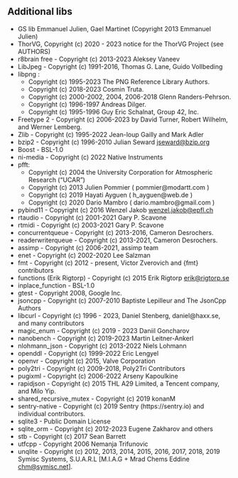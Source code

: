 ## Additional libs

+ GS lib  Emmanuel Julien, Gael Martinet (Copyright 2013 Emmanuel Julien)
+ ThorVG, Copyright (c) 2020 - 2023 notice for the ThorVG Project (see AUTHORS)
+ r8brain free - Copyright (c) 2013-2023 Aleksey Vaneev
+ LibJpeg - Copyright (c) 1991-2016, Thomas G. Lane, Guido Vollbeding
+ libpng :
  + Copyright (c) 1995-2023 The PNG Reference Library Authors. 
  + Copyright (c) 2018-2023 Cosmin Truta. 
  + Copyright (c) 2000-2002, 2004, 2006-2018 Glenn Randers-Pehrson. 
  + Copyright (c) 1996-1997 Andreas Dilger. 
  + Copyright (c) 1995-1996 Guy Eric Schalnat, Group 42, Inc.

+ Freetype 2 - Copyright (c) 2006-2023 by David Turner, Robert Wilhelm, and Werner Lemberg.
+ Zlib - Copyright (c) 1995-2022 Jean-loup Gailly and Mark Adler
+ bzip2 - Copyright (c) 1996-2010 Julian Seward <jseward@bzip.org>
+ Boost - BSL-1.0
+ ni-media - Copyright (c) 2022 Native Instruments
+ pfft:
  + Copyright (c) 2004 the University Corporation for Atmospheric Research ("UCAR")
  + Copyright (c) 2013  Julien Pommier ( pommier@modartt.com )
  + Copyright (c) 2019  Hayati Ayguen ( h_ayguen@web.de )
  + Copyright (c) 2020  Dario Mambro ( dario.mambro@gmail.com )

+ pybind11 - Copyright (c) 2016 Wenzel Jakob <wenzel.jakob@epfl.ch>
+ rtaudio - Copyright (c) 2001-2021 Gary P. Scavone
+ rtmidi - Copyright (c) 2003-2021 Gary P. Scavone
+ concurrentqueue - Copyright (c) 2013-2016, Cameron Desrochers.
+ readerwriterqueue - Copyright (c) 2013-2021, Cameron Desrochers.
+ assimp - Copyright (c) 2006-2021, assimp team
+ enet - Copyright (c) 2002-2020 Lee Salzman
+ fmt - Copyright (c) 2012 - present, Victor Zverovich and {fmt} contributors
+ functions (Erik Rigtorp) - Copyright (c) 2015 Erik Rigtorp <erik@rigtorp.se>
+ inplace_function - BSL-1.0
+ gtest - Copyright 2008, Google Inc.
+ jsoncpp - Copyright (c) 2007-2010 Baptiste Lepilleur and The JsonCpp Authors
+ libcurl - Copyright (c) 1996 - 2023, Daniel Stenberg, daniel@haxx.se, and many contributors
+ magic_enum - Copyright (c) 2019 - 2023 Daniil Goncharov
+ nanobench - Copyright (c) 2019-2023 Martin Leitner-Ankerl
+ nlohmann_json - Copyright (c) 2013-2022 Niels Lohmann
+ openddl - Copyright (c) 1999-2022 Eric Lengyel
+ openvr - Copyright (c) 2015, Valve Corporation
+ poly2tri - Copyright (c) 2009-2018, Poly2Tri Contributors
+ pugixml - Copyright (c) 2006-2022 Arseny Kapoulkine
+ rapidjson - Copyright (c) 2015 THL A29 Limited, a Tencent company, and Milo Yip.
+ shared_recursive_mutex - Copyright (c) 2019 konanM
+ sentry-native - Copyright (c) 2019 Sentry (https://sentry.io) and individual contributors.
+ sqlite3 - Public Domain License
+ sqlite_orm - Copyright (c) 2012-2023 Eugene Zakharov and others
+ stb - Copyright (c) 2017 Sean Barrett
+ utfcpp - Copyright 2006 Nemanja Trifunovic
+ unqlite - Copyright (c) 2012, 2013, 2014, 2015, 2016, 2017, 2018, 2019 Symisc Systems, S.U.A.R.L [M.I.A.G + Mrad Chems Eddine <chm@symisc.net>].



